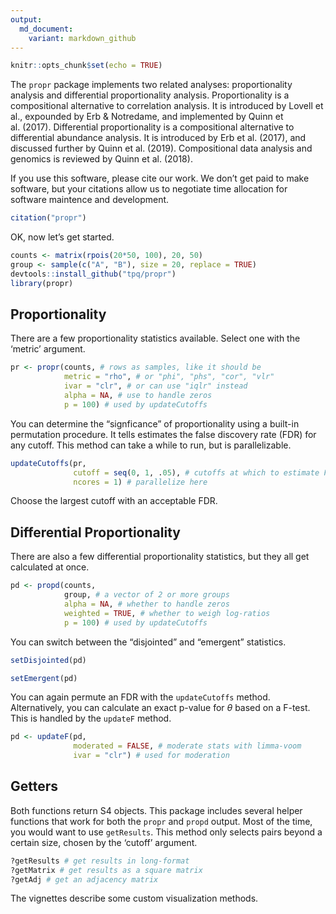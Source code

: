 ```yaml
---
output:
  md_document:
    variant: markdown_github
---
```


<!-- README.md is generated from README.Rmd. Please edit that file -->

```r
knitr::opts_chunk$set(echo = TRUE)
```

The `propr` package implements two related analyses: proportionality analysis and differential proportionality analysis. Proportionality is a compositional alternative to correlation analysis. It is introduced by Lovell et al., expounded by Erb & Notredame, and implemented by Quinn et al. (2017). Differential proportionality is a compositional alternative to differential abundance analysis. It is introduced by Erb et al. (2017), and discussed further by Quinn et al. (2019). Compositional data analysis and genomics is reviewed by Quinn et al. (2018).

If you use this software, please cite our work. We don't get paid to make software, but your citations allow us to negotiate time allocation for software maintence and development.

```r
citation("propr")
```

OK, now let's get started.

```r
counts <- matrix(rpois(20*50, 100), 20, 50)
group <- sample(c("A", "B"), size = 20, replace = TRUE)
devtools::install_github("tpq/propr")
library(propr)
```

## Proportionality

There are a few proportionality statistics available. Select one with the 'metric' argument.

```r
pr <- propr(counts, # rows as samples, like it should be
            metric = "rho", # or "phi", "phs", "cor", "vlr"
            ivar = "clr", # or can use "iqlr" instead
            alpha = NA, # use to handle zeros
            p = 100) # used by updateCutoffs
```

You can determine the "signficance" of proportionality using a built-in permutation procedure. It tells estimates the false discovery rate (FDR) for any cutoff. This method can take a while to run, but is parallelizable.

```r
updateCutoffs(pr,
              cutoff = seq(0, 1, .05), # cutoffs at which to estimate FDR
              ncores = 1) # parallelize here
```

Choose the largest cutoff with an acceptable FDR.

## Differential Proportionality

There are also a few differential proportionality statistics, but they all get calculated at once.

```r
pd <- propd(counts,
            group, # a vector of 2 or more groups
            alpha = NA, # whether to handle zeros
            weighted = TRUE, # whether to weigh log-ratios
            p = 100) # used by updateCutoffs
```

You can switch between the "disjointed" and "emergent" statistics.

```r
setDisjointed(pd)
```

```r
setEmergent(pd)
```

You can again permute an FDR with the `updateCutoffs` method. Alternatively, you can calculate an exact p-value for $\theta$ based on a F-test. This is handled by the `updateF` method.

```r
pd <- updateF(pd,
              moderated = FALSE, # moderate stats with limma-voom
              ivar = "clr") # used for moderation
```

## Getters

Both functions return S4 objects. This package includes several helper functions that work for both the `propr` and `propd` output. Most of the time, you would want to use `getResults`. This method only selects pairs beyond a certain size, chosen by the 'cutoff' argument.

```r
?getResults # get results in long-format
?getMatrix # get results as a square matrix
?getAdj # get an adjacency matrix
```

The vignettes describe some custom visualization methods.
